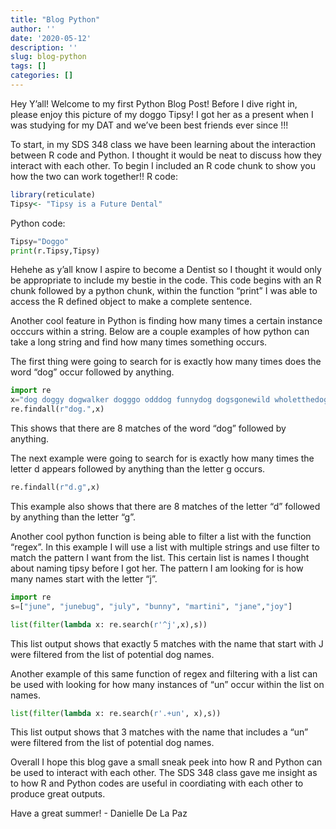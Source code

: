 ```yaml
---
title: "Blog Python"
author: ''
date: '2020-05-12'
description: ''
slug: blog-python
tags: []
categories: []
---
```


Hey Y'all!
Welcome to my first Python Blog Post!
Before I dive right in, please enjoy this picture of my doggo Tipsy! I got her as a present when I was studying for my DAT and we've been best friends ever since !!!


To start, in my SDS 348 class we have been learning about the interaction between R code and Python. I thought it would be neat to discuss how they interact with each other. To begin I included an R code chunk to show you how the two can work together!!
R code:
```R
library(reticulate)
Tipsy<- "Tipsy is a Future Dental"
```
Python code:
```python
Tipsy="Doggo"
print(r.Tipsy,Tipsy)
```
Hehehe as y'all know I aspire to become a Dentist so I thought it would only be appropriate to include my bestie in the code. This code begins with an R chunk followed by  a python chunk, within the function "print" I was able to access the R defined object to make a complete sentence. 

Another cool feature in Python is finding how many times a certain instance occcurs within a string.
Below are a couple examples of how python can take a long string and find how many times something occurs.

The first thing were going to search for is exactly how many times does the word "dog" occur followed by anything.
```python
import re
x="dog doggy dogwalker dogggo odddog funnydog dogsgonewild wholetthedogsout"
re.findall(r"dog.",x) 
```
This shows that there are 8 matches of the word "dog" followed by anything.

The next example were going to search for is exactly how many times the letter d appears followed by anything than the letter g occurs.
```python
re.findall(r"d.g",x)
```
This example also shows that there are 8 matches of the letter "d" followed by anything than the letter "g".

Another cool python function is being able to filter a list with the function "regex". In this example I will use a list with multiple strings and use filter to match the pattern I want from the list. This certain list is names I thought about naming tipsy before I got her. The pattern I am looking for is how many names start with the letter "j".


```python
import re
s=["june", "junebug", "july", "bunny", "martini", "jane","joy"]

list(filter(lambda x: re.search(r'^j',x),s))

```

This list output shows that exactly 5 matches with the name that start with J were filtered from the list of potential dog names.

Another example of this same function of regex and filtering with a list can be used with looking for how many instances of "un" occur within the list on names.
```python
list(filter(lambda x: re.search(r'.+un', x),s))
```
This list output shows that 3 matches with the name that includes a "un" were filtered from the list of potential dog names.

Overall I hope this blog gave a small sneak peek into how R and Python can be used to interact with each other. The SDS 348 class gave me insight as to how R and Python codes are useful in coordiating with each other to produce great outputs.


Have a great summer! - Danielle De La Paz


